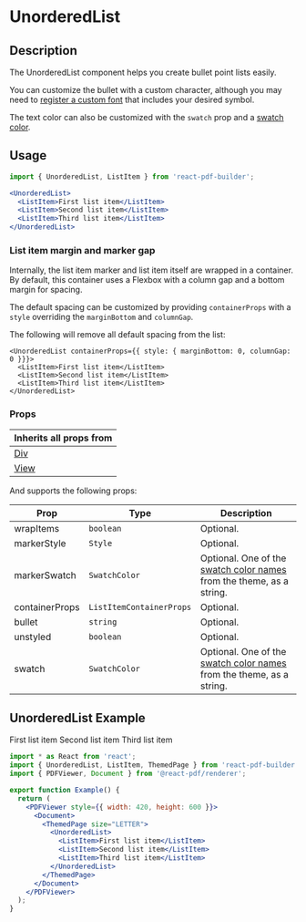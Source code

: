 

<Meta title="Documentation/Components/Lists/UnorderedList" />

<h1>UnorderedList</h1>

## Description

The UnorderedList component helps you create bullet point lists easily.

You can customize the bullet with a custom character, although you may need to [register a custom font](https://justinmahar.github.io/react-pdf-builder/?path=/docs/documentation-fonts--docs#using-custom-fonts) that includes your desired symbol.

The text color can also be customized with the `swatch` prop and a [swatch color](http://localhost:6006/?path=/docs/documentation-themes--docs#swatch-colors).

## Usage

```jsx
import { UnorderedList, ListItem } from 'react-pdf-builder';
```

```jsx
<UnorderedList>
  <ListItem>First list item</ListItem>
  <ListItem>Second list item</ListItem>
  <ListItem>Third list item</ListItem>
</UnorderedList>
```

### List item margin and marker gap

Internally, the list item marker and list item itself are wrapped in a container. By default, this container uses a Flexbox with a column gap and a bottom margin for spacing.

The default spacing can be customized by providing `containerProps` with a `style` overriding the `marginBottom` and `columnGap`.

The following will remove all default spacing from the list:

```tsx
<UnorderedList containerProps={{ style: { marginBottom: 0, columnGap: 0 }}}>
  <ListItem>First list item</ListItem>
  <ListItem>Second list item</ListItem>
  <ListItem>Third list item</ListItem>
</UnorderedList>
```

### Props

| Inherits all props from                                                                                      |
| ------------------------------------------------------------------------------------------------------------ |
| [Div](https://justinmahar.github.io/react-pdf-builder/?path=/docs/documentation-components-basics-div--docs) |
| [View](https://react-pdf.org/components#view)                                                                |

And supports the following props:

| Prop           | Type                     | Description                                                                                                                                                                  |
| -------------- | ------------------------ | ---------------------------------------------------------------------------------------------------------------------------------------------------------------------------- |
| wrapItems      | `boolean`                | Optional.                                                                                                                                                                    |
| markerStyle    | `Style`                  | Optional.                                                                                                                                                                    |
| markerSwatch   | `SwatchColor`            | Optional. One of the [swatch color names](https://justinmahar.github.io/react-pdf-builder/?path=/docs/documentation-themes--docs#swatch-colors) from the theme, as a string. |
| containerProps | `ListItemContainerProps` | Optional.                                                                                                                                                                    |
| bullet         | `string`                 | Optional.                                                                                                                                                                    |
| unstyled       | `boolean`                | Optional.                                                                                                                                                                    |
| swatch         | `SwatchColor`            | Optional. One of the [swatch color names](https://justinmahar.github.io/react-pdf-builder/?path=/docs/documentation-themes--docs#swatch-colors) from the theme, as a string. |
  
## UnorderedList Example

<DocsPDF>
  <UnorderedList>
    <ListItem>First list item</ListItem>
    <ListItem>Second list item</ListItem>
    <ListItem>Third list item</ListItem>
  </UnorderedList>
</DocsPDF>

```jsx
import * as React from 'react';
import { UnorderedList, ListItem, ThemedPage } from 'react-pdf-builder';
import { PDFViewer, Document } from '@react-pdf/renderer';

export function Example() {
  return (
    <PDFViewer style={{ width: 420, height: 600 }}>
      <Document>
        <ThemedPage size="LETTER">
          <UnorderedList>
            <ListItem>First list item</ListItem>
            <ListItem>Second list item</ListItem>
            <ListItem>Third list item</ListItem>
          </UnorderedList>
        </ThemedPage>
      </Document>
    </PDFViewer>
  );
}
```
